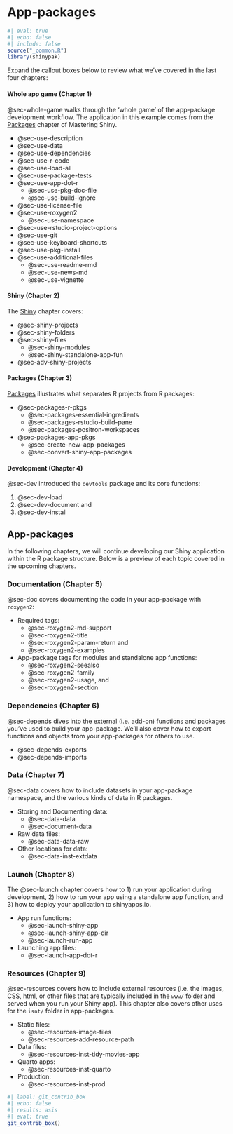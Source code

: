 # App-packages {#sec-app-pkgs .unnumbered}

```r
#| eval: true 
#| echo: false 
#| include: false
source("_common.R")
library(shinypak)
```

Expand the callout boxes below to review what we've covered in the last four chapters:

:::: {.callout-tip collapse="true" title="Review Chapters 1 - 4"}

::: {.callout-note collapse='true'}

#### Whole app game (Chapter 1)

@sec-whole-game walks through the 'whole game' of the app-package development workflow. The application in this example comes from the [Packages](https://mastering-shiny.org/scaling-packaging.html) chapter of Mastering Shiny. 

- @sec-use-description
- @sec-use-data
- @sec-use-dependencies 
- @sec-use-r-code 
- @sec-use-load-all  
- @sec-use-package-tests  
- @sec-use-app-dot-r
    - @sec-use-pkg-doc-file
    - @sec-use-build-ignore
- @sec-use-license-file
- @sec-use-roxygen2 
    - @sec-use-namespace
- @sec-use-rstudio-project-options
- @sec-use-git 
- @sec-use-keyboard-shortcuts
- @sec-use-pkg-install 
- @sec-use-additional-files
    - @sec-use-readme-rmd
    - @sec-use-news-md
    - @sec-use-vignette
    

:::

::: {.callout-note collapse='true'}

#### Shiny (Chapter 2)

The [Shiny](shiny.qmd) chapter covers:

- @sec-shiny-projects
- @sec-shiny-folders
- @sec-shiny-files
    - @sec-shiny-modules 
    - @sec-shiny-standalone-app-fun
- @sec-adv-shiny-projects

:::

::: {.callout-note collapse='true'}

#### Packages (Chapter 3)

[Packages](packages.qmd) illustrates what separates R projects from R packages:

- @sec-packages-r-pkgs
    - @sec-packages-essential-ingredients 
    - @sec-packages-rstudio-build-pane
    - @sec-packages-positron-workspaces
- @sec-packages-app-pkgs
    - @sec-create-new-app-packages 
    - @sec-convert-shiny-app-packages 

:::

::: {.callout-note collapse='true'}

#### Development (Chapter 4)

@sec-dev introduced the `devtools` package and its core functions:

1. @sec-dev-load
2. @sec-dev-document and 
3. @sec-dev-install

:::

::::

## App-packages

In the following chapters, we will continue developing our Shiny application within the R package structure. Below is a preview of each topic covered in the upcoming chapters.

### Documentation (Chapter 5)

@sec-doc covers documenting the code in your app-package with `roxygen2`:

- Required tags: 
    - @sec-roxygen2-md-support
    - @sec-roxygen2-title 
    - @sec-roxygen2-param-return and 
    - @sec-roxygen2-examples  
  
- App-package tags for modules and standalone app functions:
    - @sec-roxygen2-seealso  
    - @sec-roxygen2-family  
    - @sec-roxygen2-usage, and   
    - @sec-roxygen2-section

### Dependencies (Chapter 6)

@sec-depends dives into the external (i.e. add-on) functions and packages you've used to build your app-package. We'll also cover how to export functions and objects from your app-packages for others to use.

- @sec-depends-exports   
- @sec-depends-imports   

### Data (Chapter 7)

@sec-data covers how to include datasets in your app-package namespace, and the various kinds of data in R packages. 

- Storing and Documenting data:  
    - @sec-data-data 
    - @sec-document-data  
- Raw data files:   
    - @sec-data-data-raw   
- Other locations for data:   
    - @sec-data-inst-extdata    

### Launch (Chapter 8)

The @sec-launch chapter covers how to 1) run your application during development, 2) how to run your app using a standalone app function, and 3) how to deploy your application to shinyapps.io.

- App run functions: 
  -   @sec-launch-shiny-app
  -   @sec-launch-shiny-app-dir
  -   @sec-launch-run-app

- Launching app files: 
  -   @sec-launch-app-dot-r

### Resources (Chapter 9)

@sec-resources covers how to include external resources (i.e. the images, CSS, html, or other files that are typically included in the `www/` folder and served when you run your Shiny app). This chapter also covers other uses for the `isnt/` folder in app-packages.

- Static files: 
  -   @sec-resources-image-files  
  -   @sec-resources-add-resource-path  
- Data files:
  -   @sec-resources-inst-tidy-movies-app   
- Quarto apps:
  -   @sec-resources-inst-quarto   
- Production:
  -   @sec-resources-inst-prod


```r
#| label: git_contrib_box
#| echo: false
#| results: asis
#| eval: true
git_contrib_box()
```
